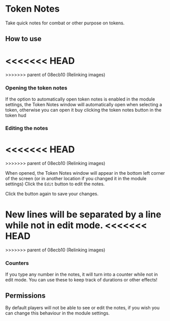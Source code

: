 
# Token Notes

Take quick notes for combat or other purpose on tokens.

## How to use

<<<<<<< HEAD
<ImageButBetter src="/public/images/Token-Notes/Tnhudbtn.png" alt="Token Notes button in the Token HUD" width={2000} height={2000} className={styles.wikiimage}/>
=======
<ImageButBetter src="/../public/images/Token-Notes/Tnhudbtn.png" alt="Token Notes button in the Token HUD" width={2000} height={2000} className={styles.wikiimage}/>
>>>>>>> parent of 08ecb10 (Relinking images)

### Opening the token notes

If the option to automatically open token notes is enabled in the module
settings, the Token Notes window will automatically open when selecting
a token, otherwise you can open it buy clicking the token notes button
in the token hud

### Editing the notes

<<<<<<< HEAD
<ImageButBetter src="/public/images/Token-Notes/Tnwindow.png" alt="Token Notes window in the top right position" width={2000} height={2000} className={styles.wikiimage}/>
=======
<ImageButBetter src="/../public/images/Token-Notes/Tnwindow.png" alt="Token Notes window in the top right position" width={2000} height={2000} className={styles.wikiimage}/>
>>>>>>> parent of 08ecb10 (Relinking images)

When opened, the Token
Notes window will appear in the bottom left corner of the screen (or in
another location if you changed it in the module settings)
Click the `Edit` button to edit the notes.

Click the button again to save your changes.

New lines will be separated by a line while not in edit mode.
<<<<<<< HEAD
<ImageButBetter src="/public/images/Token-Notes/Tnedit.png" alt="Token Notes Edit mode" width={2000} height={2000} className={styles.wikiimagesmall}/>
<ImageButBetter src="/public/images/Token-Notes/Tnnumbers.png" alt="Number turned into a counter" width={2000} height={2000} className={styles.wikiimagesmall}/>
=======
<ImageButBetter src="/../public/images/Token-Notes/Tnedit.png" alt="Token Notes Edit mode" width={2000} height={2000} className={styles.wikiimagesmall}/>
<ImageButBetter src="/../public/images/Token-Notes/Tnnumbers.png" alt="Number turned into a counter" width={2000} height={2000} className={styles.wikiimagesmall}/>
>>>>>>> parent of 08ecb10 (Relinking images)

### Counters

If you type any number in the notes, it
will turn into a counter while not in edit mode. You can use these to
keep track of durations or other effects\!

## Permissions

By default players will not be able to see or edit the notes, if you
wish you can change this behaviour in the module settings.
